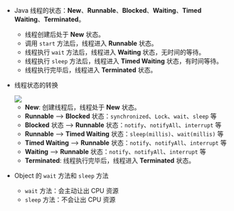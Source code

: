 - Java 线程的状态：**New**、**Runnable**、**Blocked**、**Waiting**、**Timed Waiting**、**Terminated**。

  - 线程创建后处于 **New** 状态。
  - 调用 `start` 方法后，线程进入 **Runnable** 状态。
  - 线程执行 `wait` 方法后，线程进入 **Waiting** 状态，无时间的等待。
  - 线程执行 `sleep` 方法后，线程进入 **Timed Waiting** 状态，有时间等待。
  - 线程执行完毕后，线程进入 **Terminated** 状态。

- 线程状态的转换

  <Flex justify="center">
    <Image src="https://cdn.jsdelivr.net/gh/heliannuuthus/heliannuuthus.github.io@assets/static/img/2024-12-05/线程状态的转换-2024-12-05-21-54-47.png" />
  </Flex>

  - **New**: 创建线程后，线程处于 **New** 状态。
  - **Runnable** --> **Blocked** 状态：`synchronized`、`Lock`、`wait`、`sleep` 等
  - **Blocked** 状态 --> **Runnable** 状态：`notify`、`notifyAll`、`interrupt` 等
  - **Runnable** --> **Timed Waiting** 状态：`sleep(millis)`、`wait(millis)` 等
  - **Timed Waiting** --> **Runnable** 状态：`notify`、`notifyAll`、`interrupt` 等
  - **Waiting** --> **Runnable** 状态：`notify`、`notifyAll`、`interrupt` 等
  - **Terminated**: 线程执行完毕后，线程进入 **Terminated** 状态。

- Object 的 `wait` 方法和 `sleep` 方法
  - `wait` 方法：会主动让出 CPU 资源
  - `sleep` 方法：不会让出 CPU 资源
